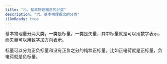 ```yaml
---
title: "六、基本物理概念的分类"
description: "六、基本物理概念的分类"
i18nReady: true
---
```




基本物理量分两大类，一类是标量，一类是矢量，其中标量就是可以用数字表示，而矢量可以用数字加方向表示。

标量可以分为正负标量和没有正负之分的纯粹正标量。比如正电荷就是正标量，负电荷就是负标量。

<br />
<LinkCard
  title="前往本章节讨论区"
  href="https://forum.unifiedfieldtheory.cn/questions/10010000000000134"
  description="看看大家阅读完本章之后都在讨论什么，并发表你自己的看法~"
  target="_blank"
/>

